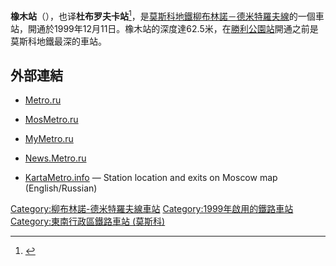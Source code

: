 {{Infobox station 
|name          = 橡木
|native_name   = Дубровка
|native_name_lang=ru
|type          = [[莫斯科地鐵|莫斯科地鐵]]車站
|image         = <!-- 檔案不存在 Dubrovka metro station.jpg ，可從英文維基百科取得 -->
|image_size    = 
|image_caption = 
|address       = [[東南行政區_(莫斯科)|東南行政區]]{{link-en|南港區 (莫斯科)|Yuzhnoportovy District|南港區}}
|borough       = [[莫斯科|莫斯科]]
|country       = [[俄羅斯|俄羅斯]]
|coordinates   = {{coord|55.7186|37.6760|display=inline,title}}
|line          = {{MOSMETRO-bull|10|text=1}}
|other         = '''[[巴士|巴士]]'''：9、99、186、701<br />'''[[無軌電車|無軌電車]]'''：26<br />'''[[有軌電車|電車]]'''：12、20、40、43
|structure     = 
|platform      = 1個[[島式月台|島式月台]]
|depth         = {{convert|62|m}}
|levels        = 1層
|tracks        = 2條
|parking       = 無
|opened        = {{start date and age|df=yes|1999|12|11}}
|closed        = 
|rebuilt       = 
|ADA           = 
|code          = 161
|owned         = 莫斯科地鐵
|zone          = 
|former        = 
|passengers    = 
|pass_year     = 
|pass_percent  = 
|pass_system   = 
|mpassengers   = 
|services      = 
|map_type      = Moscow Ring Road
|AlternativeMap= Moscow map MKAD grayscale.png
|map_overlay   = Moscow metro map including line 14.svg
|map_caption   = 
|route_map     = 
|map_state     = collapsed
}}
'''橡木站'''（{{lang-rus|Дубровка|Dubrovka}}），也译'''杜布罗夫卡站'''<ref>{{cite web |title=莫斯科蓝宝石喷泉马戏院（Аквамарин Цирк Танцующих Фонтанов） |url=https://www.russia-online.cn/CityGuide/detail_1_2_2323.shtml |website=俄罗斯旅游中文网 |accessdate=2019-02-17 |archive-date=2019-09-02 |archive-url=https://web.archive.org/web/20190902005004/https://www.russia-online.cn/CityGuide/detail_1_2_2323.shtml |dead-url=no }}</ref>，是[[莫斯科地鐵|莫斯科地鐵]][[柳布林諾－德米特羅夫線|柳布林諾－德米特羅夫線]]的一個車站，開通於1999年12月11日。橡木站的深度達62.5米，在[[勝利公園站_(莫斯科地鐵)|勝利公園站]]開通之前是莫斯科地鐵最深的車站。

==外部連結==
*{{ru icon}} [https://web.archive.org/web/20070312051313/http://www.upr-juzhnoportovaja.ru/life_of_area_01_14.html Metro.ru]
*{{ru icon}} [https://web.archive.org/web/20060527180031/http://www.mosmetro.ru/pages/page_6.php?id_page=311 MosMetro.ru]
*{{ru icon}} [http://www.mymetro.ru/cgi-bin/list.pl?lng=ru&a=1&b=10&c=08 MyMetro.ru] {{Wayback|url=http://www.mymetro.ru/cgi-bin/list.pl?lng=ru&a=1&b=10&c=08 |date=20070929091559 }}
*{{ru icon}} [http://news.metro.ru/f1004.html News.Metro.ru] {{Wayback|url=http://news.metro.ru/f1004.html |date=20200224044418 }}
*{{en icon}} [http://www.kartametro.info/?hl=EN&ms=Dubrovka&z=17&t=k KartaMetro.info] — Station location and exits on Moscow map (English/Russian)
{{柳布林諾－德米特羅夫線}}
[[Category:柳布林諾-德米特羅夫線車站|Category:柳布林諾-德米特羅夫線車站]]
[[Category:1999年啟用的鐵路車站|Category:1999年啟用的鐵路車站]]
[[Category:東南行政區鐵路車站_(莫斯科)|Category:東南行政區鐵路車站 (莫斯科)]]